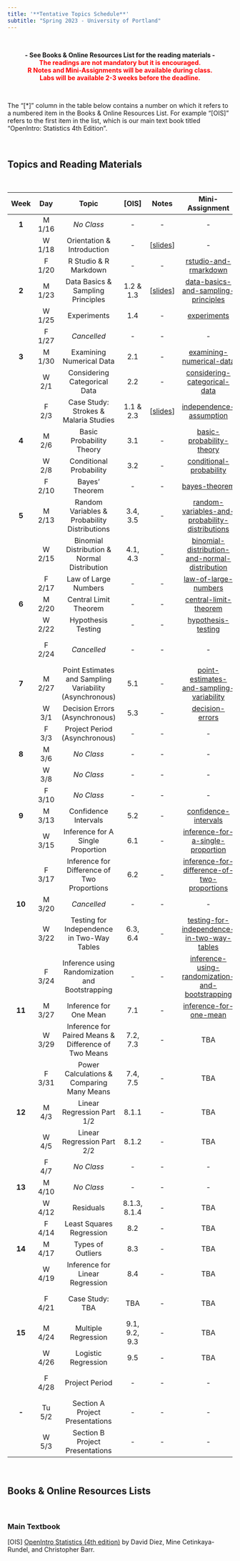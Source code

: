 ---
title: '**Tentative Topics Schedule**'
subtitle: "Spring 2023 - University of Portland"
---

<br>

<center>**- See Books & Online Resources List for the reading materials -**</center>

<center>[**The readings are not mandatory but it is encouraged.**]{style="color:red"}</center>

<center>[**R Notes and Mini-Assignments will be available during class.**]{style="color:red"}</center>

<center>[**Labs will be available 2-3 weeks before the deadline.**]{style="color:red"}</center>

<br>

The "[\*]" column in the table below contains a number on which it refers to a numbered item in the Books & Online Resources List. For example "[OIS]" refers to the first item in the list, which is our main text book titled "OpenIntro: Statistics 4th Edition".

<br>

## **Topics and Reading Materials**

<br>

<center>

| **Week** | **Day** |                        **Topic**                        |   **[OIS]**   |                                      Notes                                       |                                                  **Mini-Assignment**                                                  |                                     **Lab**                                      | **Project** |
|:-------:|:-------:|:-------:|:-------:|:-------:|:-------:|:-------:|:-------:|
|  **1**   | M 1/16  |                       *No Class*                        |      \-       |                                        \-                                        |                                                          \-                                                           |                                        \-                                        |     \-      |
|          | W 1/18  |               Orientation & Introduction                |      \-       |      [[slides](notes/1-orientation-and-introduction.html){target="_blank"}]      |                                                          \-                                                           |                                        \-                                        |     \-      |
|          | F 1/20  |                  R Studio & R Markdown                  |      \-       |                                        \-                                        |              [rstudio-and-rmarkdown](https://posit.cloud/spaces/326046/content/5260284){target="_blank"}              |                                        \-                                        |     \-      |
|  **2**   | M 1/23  |            Data Basics & Sampling Principles            |   1.2 & 1.3   |  [[slides](notes/2-data-basics-and-sampling-principles.html){target="_blank"}]   |       [data-basics-and-sampling-principles](https://posit.cloud/spaces/326046/content/5272048){target="_blank"}       |              [Lab 1](labs/lab1/intro_to_data.html){target="_blank"}              |     \-      |
|          | W 1/25  |                       Experiments                       |      1.4      |                                        \-                                        |                   [experiments](https://posit.cloud/spaces/326046/content/5283000){target="_blank"}                   |                                        \-                                        |     \-      |
|          | F 1/27  |                       *Cancelled*                       |      \-       |                                        \-                                        |                                                          \-                                                           |                                        \-                                        |     \-      |
|  **3**   | M 1/30  |                Examining Numerical Data                 |      2.1      |                                        \-                                        |            [examining-numerical-data](https://posit.cloud/spaces/326046/content/5320677){target="_blank"}             |                                        \-                                        |     \-      |
|          |  W 2/1  |              Considering Categorical Data               |      2.2      |                                        \-                                        |          [considering-categorical-data](https://posit.cloud/spaces/326046/content/5338446){target="_blank"}           |                                        \-                                        |     \-      |
|          |  F 2/3  |          Case Study: Strokes & Malaria Studies          |   1.1 & 2.3   | [[slides](notes/3-case-study-strokes-and-malaria-studies.html){target="_blank"}] |             [independence-assumption](https://posit.cloud/spaces/326046/content/5350255){target="_blank"}             |                                    Lab 1 Due                                     | Phase 1 Due |
|  **4**   |  M 2/6  |                Basic Probability Theory                 |      3.1      |                                        \-                                        |            [basic-probability-theory](https://posit.cloud/spaces/326046/content/5367853){target="_blank"}             |                                        \-                                        |     \-      |
|          |  W 2/8  |                 Conditional Probability                 |      3.2      |                                        \-                                        |             [conditional-probability](https://posit.cloud/spaces/326046/content/5383475){target="_blank"}             |                                        \-                                        |     \-      |
|          | F 2/10  |                     Bayes' Theorem                      |      \-       |                                        \-                                        |                  [bayes-theorem](https://posit.cloud/spaces/326046/content/5394475){target="_blank"}                  | [Lab 2](labs/lab2/probability-and-the-normal-distribution.html){target="_blank"} |     \-      |
|  **5**   | M 2/13  |      Random Variables & Probability Distributions       |   3.4, 3.5    |                                        \-                                        | [random-variables-and-probability-distributions](https://posit.cloud/spaces/326046/content/5413426){target="_blank"}  |                                        \-                                        |     \-      |
|          | W 2/15  |       Binomial Distribution & Normal Distribution       |   4.1, 4.3    |                                        \-                                        |  [binomial-distribution-and-normal-distribution](https://posit.cloud/spaces/326046/content/5428958){target="_blank"}  |                                        \-                                        |     \-      |
|          | F 2/17  |                  Law of Large Numbers                   |      \-       |                                        \-                                        |              [law-of-large-numbers](https://posit.cloud/spaces/326046/content/5444875){target="_blank"}               |                                        \-                                        |     \-      |
|  **6**   | M 2/20  |                  Central Limit Theorem                  |      \-       |                                        \-                                        |              [central-limit-theorem](https://posit.cloud/spaces/326046/content/5456033){target="_blank"}              |                                        \-                                        |     \-      |
|          | W 2/22  |                   Hypothesis Testing                    |      \-       |                                        \-                                        |               [hypothesis-testing](https://posit.cloud/spaces/326046/content/5470242){target="_blank"}                |                                        \-                                        |     \-      |
|          | F 2/24  |                       *Cancelled*                       |      \-       |                                        \-                                        |                                                          \-                                                           |                                    Lab 2 Due                                     |     \-      |
|  **7**   | M 2/27  | Point Estimates and Sampling Variability (Asynchronous) |      5.1      |                                        \-                                        |    [point-estimates-and-sampling-variability](https://posit.cloud/spaces/326046/content/5497509){target="_blank"}     |                                        \-                                        |     \-      |
|          |  W 3/1  |             Decision Errors (Asynchronous)              |      5.3      |                                        \-                                        |                 [decision-errors](https://posit.cloud/spaces/326046/content/5514683){target="_blank"}                 |                                        \-                                        |     \-      |
|          |  F 3/3  |              Project Period (Asynchronous)              |      \-       |                                        \-                                        |                                                          \-                                                           |                                        \-                                        | Phase 2 Due |
|  **8**   |  M 3/6  |                       *No Class*                        |      \-       |                                        \-                                        |                                                          \-                                                           |                                        \-                                        |     \-      |
|          |  W 3/8  |                       *No Class*                        |      \-       |                                        \-                                        |                                                          \-                                                           |                                        \-                                        |     \-      |
|          | F 3/10  |                       *No Class*                        |      \-       |                                        \-                                        |                                                          \-                                                           |                                        \-                                        |     \-      |
|  **9**   | M 3/13  |                  Confidence Intervals                   |      5.2      |                                        \-                                        |              [confidence-intervals](https://posit.cloud/spaces/326046/content/5583718){target="_blank"}               |                                        \-                                        |     \-      |
|          | W 3/15  |            Inference for A Single Proportion            |      6.1      |                                        \-                                        |        [inference-for-a-single-proportion](https://posit.cloud/spaces/326046/content/5604648){target="_blank"}        |                                        \-                                        |     \-      |
|          | F 3/17  |       Inference for Difference of Two Proportions       |      6.2      |                                        \-                                        |   [inference-for-difference-of-two-proportions](https://posit.cloud/spaces/326046/content/5615259){target="_blank"}   |                                        \-                                        |     \-      |
|  **10**  | M 3/20  |                       *Cancelled*                       |      \-       |                                        \-                                        |                                                          \-                                                           |                                        \-                                        |     \-      |
|          | W 3/22  |       Testing for Independence in Two-Way Tables        |   6.3, 6.4    |                                        \-                                        |   [testing-for-independence-in-two-way-tables](https://posit.cloud/spaces/326046/content/5631274){target="_blank"}    |                                        \-                                        |     \-      |
|          | F 3/24  |     Inference using Randomization and Bootstrapping     |      \-       |                                        \-                                        | [inference-using-randomization-and-bootstrapping](https://posit.cloud/spaces/326046/content/5666374){target="_blank"} |                                        \-                                        |     \-      |
|  **11**  | M 3/27  |                 Inference for One Mean                  |      7.1      |                                        \-                                        |             [inference-for-one-mean](https://posit.cloud/spaces/326046/content/5679032){target="_blank"}              |                                        \-                                        |     \-      |
|          | W 3/29  |  Inference for Paired Means & Difference of Two Means   |   7.2, 7.3    |                                        \-                                        |                                                          TBA                                                          |                                        \-                                        |     \-      |
|          | F 3/31  |        Power Calculations & Comparing Many Means        |   7.4, 7.5    |                                        \-                                        |                                                          TBA                                                          |                                        \-                                        | Phase 3 Due |
|  **12**  |  M 4/3  |               Linear Regression Part 1/2                |     8.1.1     |                                        \-                                        |                                                          TBA                                                          |                                        \-                                        |     \-      |
|          |  W 4/5  |               Linear Regression Part 2/2                |     8.1.2     |                                        \-                                        |                                                          TBA                                                          |                                    Lab 3 Due                                     |     \-      |
|          |  F 4/7  |                       *No Class*                        |      \-       |                                        \-                                        |                                                          \-                                                           |                                        \-                                        |     \-      |
|  **13**  | M 4/10  |                       *No Class*                        |      \-       |                                        \-                                        |                                                          \-                                                           |                                        \-                                        |     \-      |
|          | W 4/12  |                        Residuals                        | 8.1.3, 8.1.4  |                                        \-                                        |                                                          TBA                                                          |                                        \-                                        |     \-      |
|          | F 4/14  |                Least Squares Regression                 |      8.2      |                                        \-                                        |                                                          TBA                                                          |                                        \-                                        |     \-      |
|  **14**  | M 4/17  |                    Types of Outliers                    |      8.3      |                                        \-                                        |                                                          TBA                                                          |                                        \-                                        |     \-      |
|          | W 4/19  |             Inference for Linear Regression             |      8.4      |                                        \-                                        |                                                          TBA                                                          |                                        \-                                        |     \-      |
|          | F 4/21  |                     Case Study: TBA                     |      TBA      |                                        \-                                        |                                                          TBA                                                          |                                    Lab 4 Due                                     | Phase 4 Due |
|  **15**  | M 4/24  |                   Multiple Regression                   | 9.1, 9.2, 9.3 |                                        \-                                        |                                                          TBA                                                          |                                        \-                                        |     \-      |
|          | W 4/26  |                   Logistic Regression                   |      9.5      |                                        \-                                        |                                                          TBA                                                          |                                        \-                                        |     \-      |
|          | F 4/28  |                     Project Period                      |      \-       |                                        \-                                        |                                                          \-                                                           |                                    Lab 5 Due                                     | Phase 5 Due |
|  **-**   | Tu 5/2  |             Section A Project Presentations             |      \-       |                                        \-                                        |                                                          \-                                                           |                                        \-                                        |     \-      |
|          |  W 5/3  |             Section B Project Presentations             |      \-       |                                        \-                                        |                                                          \-                                                           |                                        \-                                        |     \-      |

</center>

<br>

## **Books & Online Resources Lists**

<br>

### Main Textbook

[OIS] [OpenIntro Statistics (4th edition)](https://www.openintro.org/book/os/){target="_blank"} by David Diez, Mine Cetinkaya-Rundel, and Christopher Barr.
